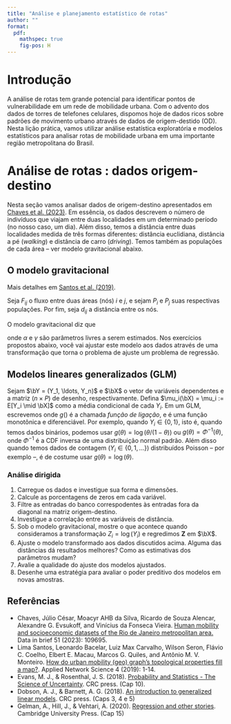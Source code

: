 ```yaml
---
title: "Análise e planejamento estatístico de rotas"
author: ""
format:
  pdf:
    mathspec: true
    fig-pos: H
---
```


::: hidden
```{=tex}
\def\pr{\operatorname{Pr}}
\def\vr{\operatorname{Var}}
\def\cv{\operatorname{Cov}}
\def\bY{\boldsymbol{Y}}
\def\bX{\boldsymbol{X}}
\def\by{\boldsymbol{y}}
\def\bx{\boldsymbol{x}}
\def\bb{\boldsymbol{\beta}}
\def\sM{\bar{X}_n}
\def\indep{\perp \!\!\! \perp}
```
:::

# Introdução

A análise de rotas tem grande potencial para identificar pontos de vulnerabilidade em um rede de mobilidade urbana.
Com o advento dos dados de torres de telefones celulares, dispomos hoje de dados ricos sobre padrões de movimento urbano através de dados de origem-destido (OD).
Nesta lição prática, vamos utilizar análise estatística exploratória e modelos estatísticos para analisar rotas de mobilidade urbana em uma importante região metropolitana do Brasil.

# Análise de rotas : dados origem-destino

Nesta seção vamos analisar dados de origem-destino apresentados em  [Chaves et al. (2023)](https://doi.org/10.1016/j.dib.2023.109695).
Em essência, os dados descrevem o número de indivíduos que viajam entre duas localidades em um determinado período (no nosso caso, um dia).
Além disso, temos a distância entre duas localidades medida de três formas diferentes: distância euclidiana, distância a pé (_walking_) e distância de carro (_driving_).
Temos também as populações de cada área -- ver modelo gravitacional abaixo.

## O modelo gravitacional

Mais detalhes em [Santos et al. (2019)](https://doi.org/10.1007/s41109-019-0211-7).

Seja $F_{ij}$ o fluxo entre duas áreas (nós) $i$ e $j$, e sejam $P_i$ e $P_j$ suas respectivas populações.
Por fim, seja $d_{ij}$ a distância entre os nós.

O modelo gravitacional diz que 

\begin{equation}
F_{ij} = \alpha \cdot \frac{P_i \cdot P_j }{\left(d_{ij}\right)^\gamma},
\end{equation}

onde $\alpha$ e $\gamma$ são parâmetros livres a serem estimados.
Nos exercícios propostos abaixo, você vai ajustar este modelo aos dados através de uma transformação que torna o problema de ajuste um problema de regressão.

##  Modelos lineares generalizados (GLM)

Sejam $\bY = (Y_1, \ldots, Y_n)$ e $\bX$ o vetor de variáveis dependentes e a matriz ($n \times P$) de desenho, respectivamente. 
Defina $\mu_i(\bX) = \mu_i := E[Y_i \mid \bX]$ como a média condicional de cada $Y_i$.
Em um GLM, escrevemos 
\begin{equation}
\label{eq:glm_I}
g(\mu_i) = \bX\bb,
\end{equation}
onde $g()$ é a chamada *função de ligação*, e é uma função monotônica e diferenciável.
Por exemplo, quando $Y_i \in \{0, 1\}$, isto é, quando temos dados binários, podemos usar $g(\theta) = \log(\theta/(1-\theta))$ ou $g(\theta) = \Phi^{-1}(\theta)$, onde $\Phi^{-1}$ é a CDF inversa de uma distribuição normal padrão.
Além disso quando temos dados de contagem ($Y_i \in \{0, 1, \ldots\}$) distribuídos Poisson -- por exemplo --, é de costume usar $g(\theta) = \log(\theta)$.

### Análise dirigida

1. Carregue os dados e investigue sua forma e dimensões.
2. Calcule as porcentagens de zeros em cada variável.
3. Filtre as entradas do banco correspodentes às entradas fora da diagonal na matriz origem-destino.
4. Investigue a correlação entre as variáveis de distância.
5. Sob o modelo gravitacional, mostre o que acontece quando consideramos a transformação $Z_i = \log(Y_i)$ e regredimos $\boldsymbol{Z}$ em $\bX$. 
6. Ajuste o modelo transformado aos dados discutidos acima. Alguma das distâncias dá resultados melhores?
Como as estimativas dos parâmetros mudam?
7. Avalie a qualidade do ajuste dos modelos ajustados. 
8. Desenhe uma estratégia para avaliar o poder preditivo dos modelos em novas amostras.

## Referências

- Chaves, Júlio César, Moacyr AHB da Silva, Ricardo de Souza Alencar, Alexandre G. Evsukoff, and Vinícius da Fonseca Vieira. [Human mobility and socioeconomic datasets of the Rio de Janeiro metropolitan area.](https://doi.org/10.1016/j.dib.2023.109695) Data in brief 51 (2023): 109695.
- Lima Santos, Leonardo Bacelar, Luiz Max Carvalho, Wilson Seron, Flávio C. Coelho, Elbert E. Macau, Marcos G. Quiles, and Antônio M. V. Monteiro. [How do urban mobility (geo) graph’s topological properties fill a map?](https://doi.org/10.1007/s41109-019-0211-7). Applied Network Science 4 (2019): 1-14.
-  Evans, M. J., & Rosenthal, J. S. (2018). [Probability and Statistics - The Science of Uncertainty](https://www.utstat.toronto.edu/mikevans/jeffrosenthal/). CRC press. (Cap 10).
-   Dobson, A. J., & Barnett, A. G. (2018). [An introduction to generalized linear models](https://books.google.com.br/books/about/An_Introduction_to_Generalized_Linear_Mo.html?id=YOFstgEACAAJ&redir_esc=y). CRC press. (Caps 3, 4 e 5)
-   Gelman, A., Hill, J., & Vehtari, A. (2020). [Regression and other stories](https://avehtari.github.io/ROS-Examples/). Cambridge University Press. (Cap 15)
